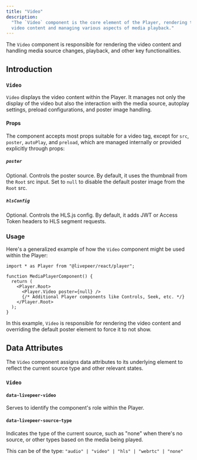 ```yaml
---
title: "Video"
description:
  "The `Video` component is the core element of the Player, rendering the actual
  video content and managing various aspects of media playback."
---
```


The `Video` component is responsible for rendering the video content and
handling media source changes, playback, and other key functionalities.

## Introduction

### `Video`

`Video` displays the video content within the Player. It manages not only the
display of the video but also the interaction with the media source, autoplay
settings, preload configurations, and poster image handling.

#### Props

The component accepts most props suitable for a video tag, except for `src`,
`poster`, `autoPlay`, and `preload`, which are managed internally or provided
explicitly through props:

##### `poster`

Optional. Controls the poster source. By default, it uses the thumbnail from the
`Root` src input. Set to `null` to disable the default poster image from the
`Root` src.

##### `hlsConfig`

Optional. Controls the HLS.js config. By default, it adds JWT or Access Token
headers to HLS segment requests.

### Usage

Here's a generalized example of how the `Video` component might be used within
the Player:

```tsx
import * as Player from "@livepeer/react/player";

function MediaPlayerComponent() {
  return (
    <Player.Root>
      <Player.Video poster={null} />
      {/* Additional Player components like Controls, Seek, etc. */}
    </Player.Root>
  );
}
```

In this example, `Video` is responsible for rendering the video content and
overriding the default poster element to force it to not show.

## Data Attributes

The `Video` component assigns data attributes to its underlying element to
reflect the current source type and other relevant states.

### `Video`

#### `data-livepeer-video`

Serves to identify the component's role within the Player.

#### `data-livepeer-source-type`

Indicates the type of the current source, such as "none" when there's no source,
or other types based on the media being played.

This can be of the type: `"audio" | "video" | "hls" | "webrtc" | "none"`
